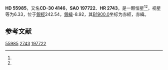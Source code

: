 {{Starbox begin
| name = HD 55985
}}
{{Starbox observe
| epoch = [[J2000.0|J2000.0]]
| constell = {{星座名待查}}<ref name=SIMBAD>{{cite web
 | url=http://simbad.u-strasbg.fr/simbad/sim-id?Ident=HR+2743
 | title =Pulsating variable Star
 | publisher=Centre de Données astronomiques de Strasbourg
 | work=SIMBAD
 | accessdate=2012-07-13}}</ref><ref name=DATA>{{cite web
 | url=http://vizier.u-strasbg.fr/viz-bin/VizieR-5?-out.add=.&-source=5050&-corr=PK=HR&-out.max=9999&HR=2743
 | title=VizieR Detailed Page
 | accessdate=2012-07-13
 | archive-date=2016-03-05
 | archive-url=https://web.archive.org/web/20160305063844/http://vizier.u-strasbg.fr/viz-bin/VizieR-5?-out.add=.&-source=5050&-corr=PK=HR&-out.max=9999&HR=2743
 | dead-url=no
 }}</ref>
| 星官 = 
| ra = {{RA|7|13|57.2}}<ref name=SIMBAD /><ref name=DATA />
| dec = {{DEC|-30|20|24}}<ref name=SIMBAD /><ref name=DATA />
| appmag_v = 6.33<ref name=SIMBAD /><ref name=DATA />
}}
{{Starbox character
| class = B2IV-V<ref name=SIMBAD /><ref name=DATA />
| b-v = -0.2<ref name=SIMBAD /><ref name=DATA />
| u-b = -0.83<ref name=SIMBAD /><ref name=DATA />
| r-i = <ref name=SIMBAD /><ref name=DATA />
| variable = 
}}
{{Starbox astrometry
| radial_v = -0.83
| prop_mo_ra = 24
| parallax = 
| p_error = 
}}
{{Starbox catalog
| names =CD-30 4146，[[SAO星表|SAO]] 197722，[[HD星表|HD]] 55985，[[HR星表|HR]] 2743}}
{{Starbox reference |Simbad=HR+2743}}
{{Starbox end}}

'''HD 55985'''，又名'''CD-30 4146'''，'''SAO 197722'''、'''HR 2743'''，是一颗恒星<ref name=SIMBAD /><ref name=DATA />，视星等为6.33，位于[[銀道座標系|銀經]]242.54，[[銀道座標系|銀緯]]-8.92，其[[B1900.0|B1900.0]]坐标为赤經{{RA|7|10|4.1}}，赤緯{{DEC|-30|-8.92|4}}。

== 参考文献 ==
{{reflist}}

{{star-stub}}

[[Category:HD和HDE天體|55985]]
[[Category:HR天體|2743]]
[[Category:SAO天體|197722]]